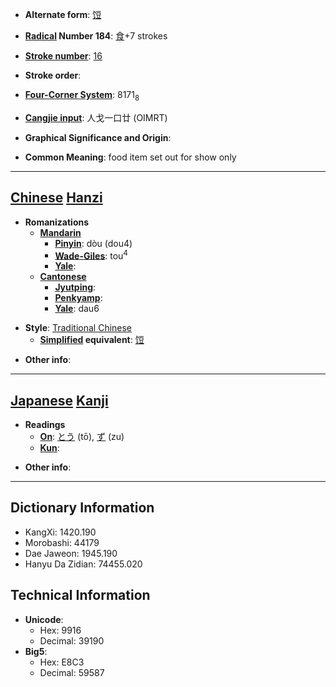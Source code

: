 * '''Alternate form''': [[饾]]

* '''[[Wiktionary:Chinese radical index| Radical]] Number 184''': [[Wiktionary:Chinese radical index 食|食]]+7 strokes

* '''[[Wiktionary:Chinese total strokes index|Stroke number]]''': [[Wiktionary:Chinese total strokes index 16|16]]

* '''Stroke order''': 

* '''[[Wiktionary:Chinese four corner index|Four-Corner System]]''': 8171<sub>8</sub>

* '''[[Wiktionary:Chinese Cangjie index|Cangjie input]]''': 人戈一口廿 (OIMRT)

* '''Graphical Significance and Origin''': 

* '''Common Meaning''': food item set out for show only

----

== [[Chinese]] [[Hanzi]] ==

* '''Romanizations'''
** '''[[Mandarin]]'''
*** '''[[Pinyin]]''': dòu (dou4)
*** '''[[Wade-Giles]]''': tou<sup>4</sup>
*** '''[[Yale]]''': 
** '''[[Cantonese]]'''
*** '''[[Jyutping]]''':
*** '''[[Penkyamp]]''': 
*** '''[[Yale]]''': dau6

* '''Style''': [[Traditional Chinese]] 
** '''[[Simplified Chinese|Simplified]] equivalent''': [[饾]]

* '''Other info''': 

----

== [[Japanese]] [[Kanji]] ==

* '''Readings'''
** '''[[On]]''': [[とう]] (tō), [[ず]] (zu)
** '''[[Kun]]''': 

* '''Other info''':  

----

== Dictionary Information ==

* KangXi: 1420.190
* Morobashi: 44179
* Dae Jaweon: 1945.190
* Hanyu Da Zidian: 74455.020

== Technical Information ==

* '''Unicode''':
** Hex: 9916
** Decimal: 39190
* '''Big5''':
** Hex: E8C3
** Decimal: 59587